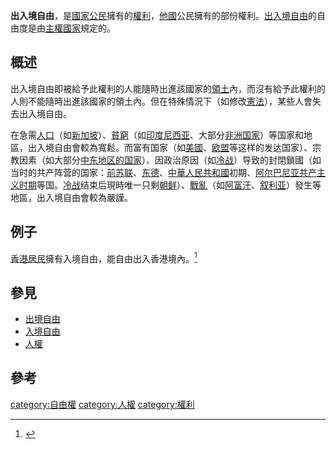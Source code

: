 '''出入境自由'''，是[[國家|國家]][[公民|公民]]擁有的[[權利|權利]]，[[他國|他國]]公民擁有的部份權利。[[出境|出]][[入境|入境]][[自由|自由]]的自由度是由[[主權國家|主權國家]]規定的。

==概述==
出入境自由即被給予此權利的人能隨時出進該國家的[[領土|領土]]內，而沒有給予此權利的人則不能隨時出進該國家的領土內。但在特殊情況下（如修改[[憲法|憲法]]），某些人會失去出入境自由。

在急需[[人口|人口]]（如[[新加坡|新加坡]]）、[[貧窮|貧窮]]（如[[印度尼西亚|印度尼西亚]]、大部分[[非洲国家和地区列表|非洲国家]]）等国家和地區，出入境自由會較為寬鬆。而富有国家（如[[美國|美國]]、[[欧盟|欧盟]]等这样的发达国家）、宗教因素（如大部分[[中东地区|中东地区的国家]]）、因政治原因（如[[冷战|冷战]]）导致的封閉鎖國（如当时的共产阵营的国家：[[前苏联|前苏联]]、[[东德|东德]]、[[中華人民共和國|中華人民共和國]]初期、[[阿尔巴尼亚|阿尔巴尼亚]][[共产主义|共产主义]][[阿尔巴尼亚社会主义人民共和国|时期]]等国。[[冷战|冷战]]结束后現時唯一只剩[[朝鲜|朝鲜]]）、[[戰亂|戰亂]]（如[[阿富汗|阿富汗]]、[[叙利亚|叙利亚]]）發生等地區，出入境自由會較為嚴謹。

==例子==
[[香港|香港]][[居民|居民]]擁有入境自由，能自由出入香港境內。<ref>{{Cite web |url=http://www.immd.gov.hk/ |title=香港入境事務處 |accessdate=2011-11-01 |archive-date=2011-11-04 |archive-url=https://web.archive.org/web/20111104204323/http://www.immd.gov.hk/ |dead-url=no }}</ref>

==參見==
*[[出境自由|出境自由]]
*[[入境自由|入境自由]]
*[[人權|人權]]

==參考==
{{reflist}}

{{Substantive human rights}}
{{Freedom}}
{{DEFAULTSORT:Freedom Of Movement}}
[[category:自由權|category:自由權]]
[[category:人權|category:人權]]
[[category:權利|category:權利]]